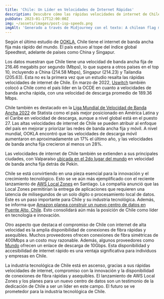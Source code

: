 ```yaml
---
title: 'Chile: Un Líder en Velocidades de Internet Rápidas'
description: Descubre cómo las rápidas velocidades de internet de Chile, su compromiso con la innovación y la accesibilidad de internet de fibra óptica asequible lo posicionan como un líder en la industria tecnológica.
pubDate: 2023-01-17T12:00:00Z
img: ~/assets/images/post-isp-speeds.png
imgAlt: 'Generado a través de Midjourney con el texto: A chilean flag made of fiber optics, tech concept art, chile, high definition, detailed, realistic, colorful, hopeful --v 4 --ar 3:2'
---
```


Según el último estudio de [OOKLA](https://www.ookla.com/articles/global-index-internet-speed-growth-2022), Chile tiene el internet de banda ancha fija más rápido del mundo. El país estuvo al tope del índice global Speedtest, adelante de países como China y Singapur.

Los datos muestran que Chile tiene una velocidad de banda ancha fija de 216.46 megabits por segundo (Mbps), lo que supera a otros países en el top 10, incluyendo a China (214.58 Mbps), Singapur (214.23) y Tailandia (205.63). Esta no es la primera vez que un estudio resalta las rápidas velocidades de internet de Chile. En marzo de 2022, [Uswitch](https://www.uswitch.com/broadband/global-broadband-index/) también colocó a Chile como el país líder en la OCDE en cuanto a velocidades de banda ancha rápida, con una velocidad de descarga promedio de 189.36 Mbps.

Chile también es destacado en la [Liga Mundial de Velocidad de Banda Ancha 2022](https://es.statista.com/grafico/18015/paises-latinoamericanos-con-mejor-velocidad-de-internet/) de Statista como el país mejor posicionado en América Latina y el Caribe en velocidad de descarga, aunque a nivel global está en el puesto 27. Las altas velocidades de internet de Chile se pueden atribuir al enfoque del país en mejorar y priorizar las redes de banda ancha fija y móvil. A nivel mundial, OOKLA encontró que las velocidades de descarga móvil aumentaron en aproximadamente un 17% el último año, y las velocidades de banda ancha fija crecieron al menos un 28%.

Las velocidades de internet de Chile también se extienden a sus principales ciudades, con Valparaíso [ubicada en el 2do lugar del mundo](https://www.ookla.com/articles/global-index-cities-announcement) en velocidad de banda ancha fija detrás de Pekín.

Chile se está convirtiendo en una pieza esencial para la innovación y el crecimiento tecnológico. Esto se ve aún más ejemplificado con el reciente lanzamiento de [AWS Local Zones](https://www.datacenterdynamics.com/en/news/aws-launches-local-zones-in-perth-and-santiago/) en Santiago. La compañía anunció que las Local Zones permitirían la entrega de aplicaciones que requieren una latencia de milisegundos de un solo dígito o procesamiento local de datos. Este es un paso importante para Chile y su industria tecnológica. Además, se informa que [Amazon planea construir un nuevo centro de datos en Puente Alto, Chile](https://www.biobiochile.cl/noticias/economia/negocios-y-empresas/2022/07/27/amazon-inicia-solicitud-para-la-construccion-de-un-datacenter-en-puente-alto.shtml). Esto consolidará aún más la posición de Chile como líder en tecnología e innovación.

Otro aspecto que destaca el compromiso de Chile con internet de alta velocidad es la amplia disponibilidad de conexiones de fibra rápidas y asequibles. Muchos proveedores ofrecen conexiones de fibra simétricas de 400Mbps a un costo muy razonable. Además, algunos proveedores como [Mundo](https://www.tumundo.cl/fibra-10g/) ofrecen un enlace de descarga de 10Gbps. Esta disponibilidad y accesibilidad de internet rápido es una ventaja significativa para individuos y empresas en Chile.

La industria tecnológica de Chile está en ascenso, gracias a sus rápidas velocidades de internet, compromiso con la innovación y la disponibilidad de conexiones de fibra rápidas y asequibles. El lanzamiento de AWS Local Zones y los planes para un nuevo centro de datos son un testimonio de la dedicación de Chile a ser un líder en este campo. El futuro se ve prometedor para la industria tecnológica de Chile.
